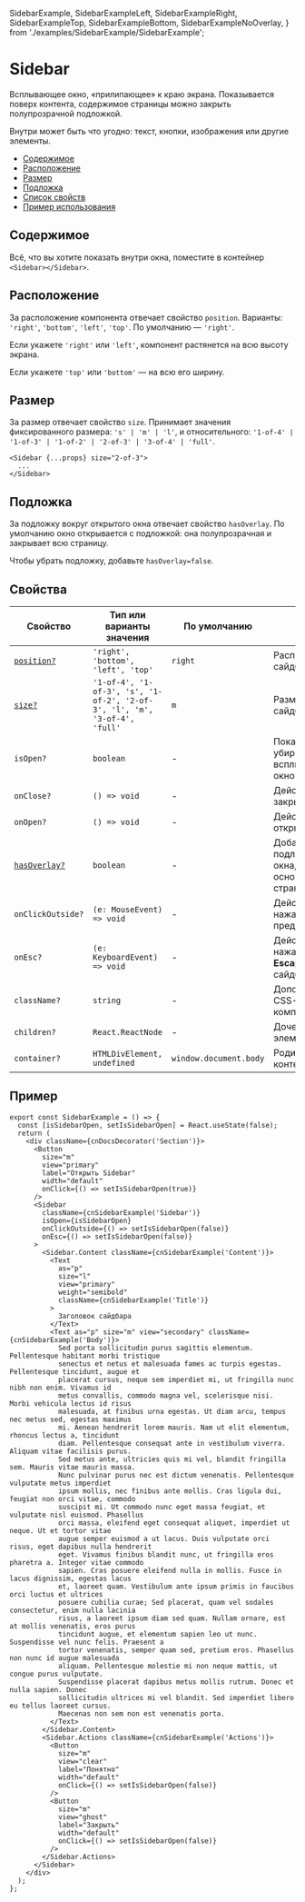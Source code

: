   SidebarExample,
  SidebarExampleLeft,
  SidebarExampleRight,
  SidebarExampleTop,
  SidebarExampleBottom,
  SidebarExampleNoOverlay,
} from './examples/SidebarExample/SidebarExample';

# Sidebar

Всплывающее окно, «прилипающее» к краю экрана. Показывается поверх контента,
содержимое страницы можно закрыть полупрозрачной подложкой.

Внутри может быть что угодно: текст, кнопки, изображения или другие элементы.

- [Содержимое](#содержимое)
- [Расположение](#расположение)
- [Размер](#размер)
- [Подложка](#подложка)
- [Список свойств](#свойства)
- [Пример использования](#пример)

## Содержимое

Всё, что вы хотите показать внутри окна, поместите в контейнер `<Sidebar></Sidebar>`.

<SidebarExample />

## Расположение

За расположение компонента отвечает свойство `position`. Варианты: `'right'`, `'bottom'`, `'left'`, `'top'`.
По умолчанию — `'right'`.

Если укажете `'right'` или `'left'`, компонент растянется на всю высоту экрана.

Если укажете `'top'` или `'bottom'` — на всю его ширину.

<SidebarExampleLeft />
<SidebarExampleRight />
<SidebarExampleTop />
<SidebarExampleBottom />

## Размер

За размер отвечает свойство `size`.
Принимает значения фиксированного размера: `'s' | 'm' | 'l'`,
и относительного: `'1-of-4' | '1-of-3' | '1-of-2' | '2-of-3' | '3-of-4' | 'full'`.

```tsx
<Sidebar {...props} size="2-of-3">
  ...
</Sidebar>
```

## Подложка

За подложку вокруг открытого окна отвечает свойство `hasOverlay`. По умолчанию
окно открывается с подложкой: она полупрозрачная и закрывает всю страницу.

Чтобы убрать подложку, добавьте `hasOverlay=false`.

<SidebarExampleNoOverlay />

## Свойства

| Свойство                     | Тип или варианты значения                                                 | По умолчанию           |                                                              |
| ---------------------------- | ------------------------------------------------------------------------- | ---------------------- | ------------------------------------------------------------ |
| [`position?`](#расположение) | `'right', 'bottom', 'left', 'top'`                                        | `right`                | Расположение сайдбара                                        |
| [`size?`](#размер)           | `'1-of-4', '1-of-3', 's', '1-of-2', '2-of-3', 'l', 'm', '3-of-4', 'full'` | `m`                    | Размер сайдбара                                              |
| `isOpen?`                    | `boolean`                                                                 | -                      | Показывает и убирает всплывающее окно                        |
| `onClose?`                   | `() => void`                                                              | -                      | Действие при закрытии окна                                   |
| `onOpen?`                    | `() => void`                                                              | -                      | Действие при открытии окна                                   |
| [`hasOverlay?`](#подложка)   | `boolean`                                                                 | -                      | Добавляет подложку вокруг окна, поверх основной страницы     |
| `onClickOutside?`            | `(e: MouseEvent) => void`                                                 | -                      | Действие по нажатию за пределами окна                        |
| `onEsc?`                     | `(e: KeyboardEvent) => void`                                              | -                      | Действие при нажатии кнопки **Escape**, когда сайдбар открыт |
| `className?`                 | `string`                                                                  | -                      | Дополнительный CSS-класс для компонента                      |
| `children?`                  | `React.ReactNode`                                                         | -                      | Дочерние элементы                                            |
| `container?`                 | `HTMLDivElement, undefined`                                               | `window.document.body` | Родительский контейнер                                       |

## Пример

```tsx
export const SidebarExample = () => {
  const [isSidebarOpen, setIsSidebarOpen] = React.useState(false);
  return (
    <div className={cnDocsDecorator('Section')}>
      <Button
        size="m"
        view="primary"
        label="Открыть Sidebar"
        width="default"
        onClick={() => setIsSidebarOpen(true)}
      />
      <Sidebar
        className={cnSidebarExample('Sidebar')}
        isOpen={isSidebarOpen}
        onClickOutside={() => setIsSidebarOpen(false)}
        onEsc={() => setIsSidebarOpen(false)}
      >
        <Sidebar.Content className={cnSidebarExample('Content')}>
          <Text
            as="p"
            size="l"
            view="primary"
            weight="semibold"
            className={cnSidebarExample('Title')}
          >
            Заголовок сайдбара
          </Text>
          <Text as="p" size="m" view="secondary" className={cnSidebarExample('Body')}>
            Sed porta sollicitudin purus sagittis elementum. Pellentesque habitant morbi tristique
            senectus et netus et malesuada fames ac turpis egestas. Pellentesque tincidunt, augue et
            placerat cursus, neque sem imperdiet mi, ut fringilla nunc nibh non enim. Vivamus id
            metus convallis, commodo magna vel, scelerisque nisi. Morbi vehicula lectus id risus
            malesuada, at finibus urna egestas. Ut diam arcu, tempus nec metus sed, egestas maximus
            mi. Aenean hendrerit lorem mauris. Nam ut elit elementum, rhoncus lectus a, tincidunt
            diam. Pellentesque consequat ante in vestibulum viverra. Aliquam vitae facilisis purus.
            Sed metus ante, ultricies quis mi vel, blandit fringilla sem. Mauris vitae mauris massa.
            Nunc pulvinar purus nec est dictum venenatis. Pellentesque vulputate metus imperdiet
            ipsum mollis, nec finibus ante mollis. Cras ligula dui, feugiat non orci vitae, commodo
            suscipit mi. Ut commodo nunc eget massa feugiat, et vulputate nisl euismod. Phasellus
            orci massa, eleifend eget consequat aliquet, imperdiet ut neque. Ut et tortor vitae
            augue semper euismod a ut lacus. Duis vulputate orci risus, eget dapibus nulla hendrerit
            eget. Vivamus finibus blandit nunc, ut fringilla eros pharetra a. Integer vitae commodo
            sapien. Cras posuere eleifend nulla in mollis. Fusce in lacus dignissim, egestas lacus
            et, laoreet quam. Vestibulum ante ipsum primis in faucibus orci luctus et ultrices
            posuere cubilia curae; Sed placerat, quam vel sodales consectetur, enim nulla lacinia
            risus, a laoreet ipsum diam sed quam. Nullam ornare, est at mollis venenatis, eros purus
            tincidunt augue, et elementum sapien leo ut nunc. Suspendisse vel nunc felis. Praesent a
            tortor venenatis, semper quam sed, pretium eros. Phasellus non nunc id augue malesuada
            aliquam. Pellentesque molestie mi non neque mattis, ut congue purus vulputate.
            Suspendisse placerat dapibus metus mollis rutrum. Donec et nulla sapien. Donec
            sollicitudin ultrices mi vel blandit. Sed imperdiet libero eu tellus laoreet cursus.
            Maecenas non sem non est venenatis porta.
          </Text>
        </Sidebar.Content>
        <Sidebar.Actions className={cnSidebarExample('Actions')}>
          <Button
            size="m"
            view="clear"
            label="Понятно"
            width="default"
            onClick={() => setIsSidebarOpen(false)}
          />
          <Button
            size="m"
            view="ghost"
            label="Закрыть"
            width="default"
            onClick={() => setIsSidebarOpen(false)}
          />
        </Sidebar.Actions>
      </Sidebar>
    </div>
  );
};
```
